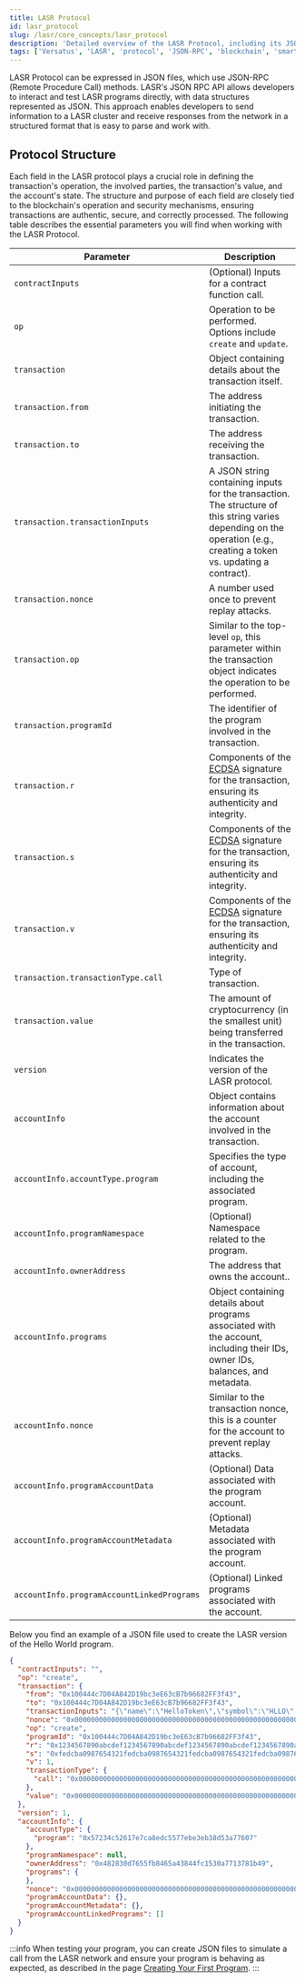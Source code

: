 ```yaml
---
title: LASR Protocol
id: lasr_protocol
slug: /lasr/core_concepts/lasr_protocol
description: 'Detailed overview of the LASR Protocol, including its JSON-RPC methods, structure, and key parameters for blockchain transactions.'
tags: ['Versatus', 'LASR', 'protocol', 'JSON-RPC', 'blockchain', 'smart contracts']
---
```


LASR Protocol can be expressed in JSON files, which use JSON-RPC (Remote Procedure Call) methods. LASR's JSON RPC API allows developers to interact and test LASR programs directly, with data structures represented as JSON. This approach enables developers to send information to a LASR cluster and receive responses from the network in a structured format that is easy to parse and work with.

## Protocol Structure

Each field in the LASR protocol plays a crucial role in defining the transaction's operation, the involved parties, the transaction's value, and the account's state. The structure and purpose of each field are closely tied to the blockchain's operation and security mechanisms, ensuring transactions are authentic, secure, and correctly processed. The following table describes the essential parameters you will find when working with the LASR Protocol.

| Parameter                        | Description                                                                                                       |
|----------------------------------|-------------------------------------------------------------------------------------------------------------------|
| `contractInputs`                 | (Optional) Inputs for a contract function call.                                                                   |
| `op`                             | Operation to be performed. Options include `create` and `update`.                                                 |
| `transaction`                    | Object containing details about the transaction itself.                                                                       |
| `transaction.from`               | The address initiating the transaction.                                                                               |
| `transaction.to`                 | The address receiving the transaction.                                                                                |
| `transaction.transactionInputs`  | A JSON string containing inputs for the transaction. The structure of this string varies depending on the operation (e.g., creating a token vs. updating a contract).    |
| `transaction.nonce`              | A number used once to prevent replay attacks.                                                                                  |
| `transaction.op`                 | Similar to the top-level `op`, this parameter within the transaction object indicates the operation to be performed.                                                                               |
| `transaction.programId`          | The identifier of the program involved in the transaction.                                                                            |
| `transaction.r`                  | Components of the [ECDSA](https://cryptobook.nakov.com/digital-signatures/ecdsa-sign-verify-messages) signature for the transaction, ensuring its authenticity and integrity.                                                                                    |
| `transaction.s`                  | Components of the [ECDSA](https://cryptobook.nakov.com/digital-signatures/ecdsa-sign-verify-messages) signature for the transaction, ensuring its authenticity and integrity.                                                                                                               |
| `transaction.v`                  | Components of the [ECDSA](https://cryptobook.nakov.com/digital-signatures/ecdsa-sign-verify-messages) signature for the transaction, ensuring its authenticity and integrity.                                                                                                               |
| `transaction.transactionType.call`| Type of transaction.                                                                                     |
| `transaction.value`              | The amount of cryptocurrency (in the smallest unit) being transferred in the transaction.                                                                            |
| `version`                        | Indicates the version of the LASR protocol.                                                                                         |
| `accountInfo`                    | Object contains information about the account involved in the transaction.                                                                              |
| `accountInfo.accountType.program`| Specifies the type of account, including the associated program.                                                                                  |
| `accountInfo.programNamespace`   | (Optional) Namespace related to the program.                                                                                 |
| `accountInfo.ownerAddress`       | The address that owns the account..                                                                              |
| `accountInfo.programs`           | Object containing details about programs associated with the account, including their IDs, owner IDs, balances, and metadata.                                                                             |
| `accountInfo.nonce`              | Similar to the transaction nonce, this is a counter for the account to prevent replay attacks.                                                                                      |
| `accountInfo.programAccountData` | (Optional) Data associated with the program account.                                                                         |
| `accountInfo.programAccountMetadata`| (Optional) Metadata associated with the program account.                                                                   |
| `accountInfo.programAccountLinkedPrograms`| (Optional) Linked programs associated with the account.                                                                 |

Below you find an example of a JSON file used to create the LASR version of the Hello World program.

``` json
{
  "contractInputs": "",
  "op": "create",
  "transaction": {
    "from": "0x100444c7D04A842D19bc3eE63cB7b96682FF3f43",
    "to": "0x100444c7D04A842D19bc3eE63cB7b96682FF3f43",
    "transactionInputs": "{\"name\":\"HelloToken\",\"symbol\":\"HLLO\",\"totalSupply\":\"1\",\"initializedSupply\":\"1\"}",
    "nonce": "0x0000000000000000000000000000000000000000000000000000000000000001",
    "op": "create",
    "programId": "0x100444c7D04A842D19bc3eE63cB7b96682FF3f43",
    "r": "0x1234567890abcdef1234567890abcdef1234567890abcdef1234567890abcdef",
    "s": "0xfedcba0987654321fedcba0987654321fedcba0987654321fedcba0987654321",
    "v": 1,
    "transactionType": {
      "call": "0x0000000000000000000000000000000000000000000000000000000000000001"
    },
    "value": "0x0000000000000000000000000000000000000000000000000000000000000001"
  },
  "version": 1,
  "accountInfo": {
    "accountType": {
      "program": "0x57234c52617e7ca8edc5577ebe3eb38d53a77607"
    },
    "programNamespace": null,
    "ownerAddress": "0x482830d7655fb8465a43844fc1530a7713781b49",
    "programs": {
    },
    "nonce": "0x000000000000000000000000000000000000000000000000000000000000001c",
    "programAccountData": {},
    "programAccountMetadata": {},
    "programAccountLinkedPrograms": []
  }
}
``` 


:::info
  When testing your program, you can create JSON files to simulate a call from the LASR network and ensure your program is behaving as expected, as described in the page [Creating Your First Program](/lasr/getting_started/creating_your_first_program#step-5-test-your-program).
:::